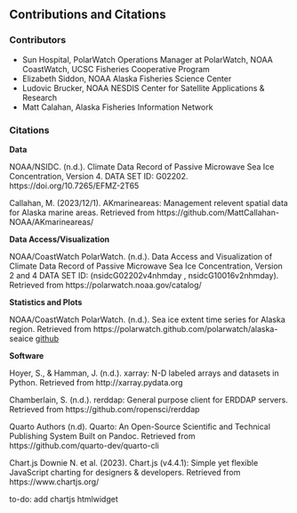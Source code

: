 ## Contributions and Citations


### Contributors

* Sun Hospital, PolarWatch Operations Manager at PolarWatch, NOAA CoastWatch, UCSC Fisheries Cooperative Program
* Elizabeth Siddon, NOAA Alaska Fisheries Science Center
* Ludovic Brucker, NOAA NESDIS Center for Satellite Applications & Research
* Matt Calahan, Alaska Fisheries Information Network 

### Citations

**Data**

NOAA/NSIDC. (n.d.). Climate Data Record of Passive Microwave Sea Ice Concentration, Version 4. DATA SET ID: G02202. https://doi.org/10.7265/EFMZ-2T65

Callahan, M. (2023/12/1). AKmarineareas: Management relevent spatial data for Alaska marine areas. Retrieved from https://github.com/MattCallahan-NOAA/AKmarineareas/



**Data Access/Visualization**

NOAA/CoastWatch PolarWatch. (n.d.). Data Access and Visualization of Climate Data Record of Passive Microwave Sea Ice Concentration, Version 2 and 4 DATA SET ID: (nsidcG02202v4nhmday
, nsidcG10016v2nhmday). Retrieved from https://polarwatch.noaa.gov/catalog/

**Statistics and Plots**

NOAA/CoastWatch PolarWatch. (n.d.). Sea ice extent time series for Alaska region. Retrieved from https://polarwatch.github.com/polarwatch/alaska-seaice  [github]()

**Software**

Hoyer, S., & Hamman, J. (n.d.). xarray: N-D labeled arrays and datasets in Python. Retrieved from http://xarray.pydata.org

Chamberlain, S. (n.d.). rerddap: General purpose client for ERDDAP servers. Retrieved from https://github.com/ropensci/rerddap

Quarto Authors (n.d). Quarto: An Open-Source Scientific and Technical Publishing System Built on Pandoc. Retrieved from https://github.com/quarto-dev/quarto-cli

Chart.js Downie N. et al. (2023). Chart.js (v4.4.1): Simple yet flexible JavaScript charting for designers & developers. Retrieved from https://www.chartjs.org/

:::{.callout-info}
to-do: add chartjs htmlwidget

:::

